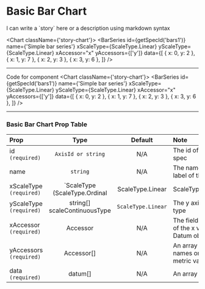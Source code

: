 
<Meta title="Bar Chart/Basic" />

<h1> Basic Bar Chart</h1>
I can write a `story` here or a description using markdown syntax

<Chart className={'story-chart'}>
    <BarSeries
    id={getSpecId('bars1')}
    name={'Simple bar series'}
    xScaleType={ScaleType.Linear}
    yScaleType={ScaleType.Linear}
    xAccessor="x"
    yAccessors={['y']}
    data={[
    { x: 0, y: 2 },
    { x: 1, y: 7 },
    { x: 2, y: 3 },
    { x: 3, y: 6 },
    ]}
    />
</Chart>

***
Code for component 
    <Chart className={'story-chart'}>
       <BarSeries
       id={getSpecId('bars1')}
       name={'Simple bar series'}
       xScaleType={ScaleType.Linear}
       yScaleType={ScaleType.Linear}
       xAccessor="x"
       yAccessors={['y']}
       data={[
       { x: 0, y: 2 },
       { x: 1, y: 7 },
       { x: 2, y: 3 },
       { x: 3, y: 6 },
       ]}
       />
    </Chart>

***
### Basic Bar Chart Prop Table


| Prop | Type | Default | Note |
|:------|:------:|:---------:|:------|
| id  `(required)` | `AxisId or string` | N/A | The id of the spec |
| name | `string` | N/A | The name or label of the spec |
| xScaleType `(required)`| `ScaleType (ScaleType.Ordinal | ScaleType.Linear | ScaleType.Time)` | ScaleType.Ordinal | The x axis scale type |
| yScaleType `(required)`| string[] scaleContinuousType | `ScaleType.Linear` | The y axis scale type |
| xAccessor `(required)`| Accessor | N/A | The field name of the x value on Datum object |
| yAccessors `(required)`| Accessor[] | N/A | An array of field names one per y metric value |
| data `(required)` | datum[] | N/A | An array of data |

